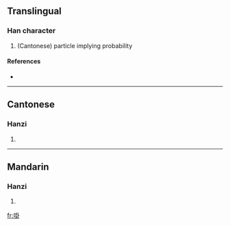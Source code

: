 ==Translingual==

===Han character===
{{Han char|rn=30|rad=口|as=08|sn=11|four=|canj=口土土卜 (RGGY)}}

# (Cantonese) particle implying probability

====References====
* {{Han ref|kx=0196.261|hdz=10636.021|uh=5569|ud=21865}}

----

==Cantonese==

===Hanzi===
{{yue-hanzi|jyut=|y=gwa3}}

# {{defn|Cantonese|sort=口08}}

----

==Mandarin==

===Hanzi===
{{cmn-hanzi|pin=[[guà]] ([[gua4]])|wg=kua<sup>4</sup>}}

# {{defn|Mandarin|sort=口08}}

[[fr:啩]]